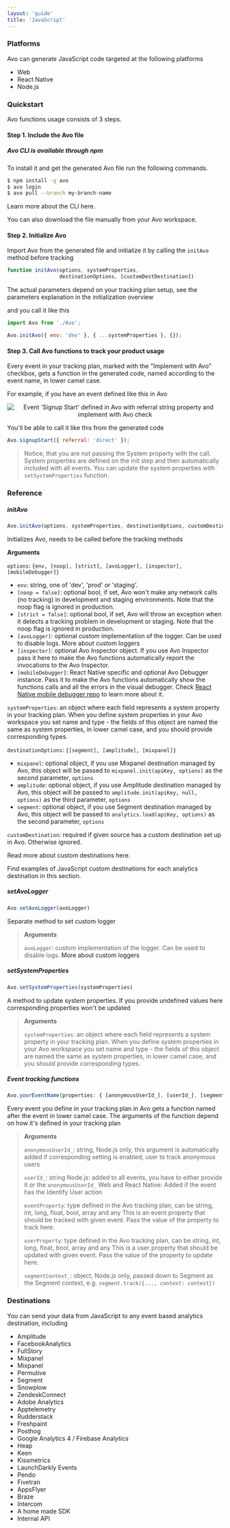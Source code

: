 ```yaml
---
layout: 'guide'
title: 'JavaScript'
---
```



### Platforms

Avo can generate JavaScript code targeted at the following platforms

- Web
- React Native
- Node.js

### Quickstart

Avo functions usage consists of 3 steps.

#### Step 1. Include the Avo file

##### Avo CLI is available through npm

To install it and get the generated Avo file run the following commands.

```bash
$ npm install -g avo
$ avo login
$ avo pull --branch my-branch-name
```

Learn more about <Link passHref href="/implementation/cli"><a>the CLI here</a></Link>.

You can also <Link passHref href="/explore-tracking-plan/download-or-copy-avo-file-manually"><a>download the file manually</a></Link> from your Avo workspace.

#### Step 2. Initialize Avo

Import Avo from the generated file and initialize it by calling the `initAvo` method before tracking

```javascript
function initAvo(options, systemProperties, 
                 destinationOptions, [customDestDestination])
```

The actual parameters depend on your tracking plan setup, see the parameters explanation in <Link passHref href="/implementation/devs-101#avo-generated-file-init"><a>the initialization overview</a></Link>

and you call it like this

```javascript
import Avo from './Avo';

Avo.initAvo({ env: 'dev' }, { ...systemProperties }, {});
```

#### Step 3. Call Avo functions to track your product usage

Every event in your tracking plan, marked with the "Implement with Avo" checkbox, gets a function in the generated code, named according to the event name, in lower camel case.

For example, if you have an event defined like this in Avo

<center style={{ marginBottom: 16 + 'px' }}>
  <img
    style={{ height: 600 + 'px' }}
    src={require('../../../images/signup-start-ui.png')}
    alt="Event 'Signup Start' defined in Avo with referral string property and implement with Avo check"
  />
</center>

You'll be able to call it like this from the generated code

```javascript
Avo.signupStart({ referral: 'direct' });
```

> Notice, that you are not passing the System property with the call. System properties are defined on the init step and then automatically included with all events.
> You can update the system properties with `setSystemProperties` function.

### Reference

##### initAvo

```javascript
Avo.initAvo(options, systemProperties, destinationOptions, customDestination);
```

Initializes Avo, needs to be called before the tracking methods

**Arguments**

  `options`: `{env, [noop], [strict], [avoLogger], [inspector], [mobileDebugger]}`
  - `env`: string, one of 'dev', 'prod' or 'staging'. 
  - `[noop = false]`: optional bool, if set, Avo won't make any network calls (no tracking) in development and staging environments. Note that the noop flag is ignored in production. 
  - `[strict = false]`: optional bool, if set, Avo will throw an exception when it detects a tracking problem in development or staging. Note that the noop flag is ignored in production. 
  - `[avoLogger]`: optional custom implementation of the logger. Can be used to disable logs. <Link passHref href="/implementation/custom-loggers"><a>More about custom loggers</a></Link>  
  - `[inspector]`: optional Avo Inspector object. If you use Avo Inspector pass it here to make the Avo functions automatically report the invocations to the Avo Inspector. 
  - `[mobileDebugger]`: React Native specific and optional Avo Debugger instance. Pass it to make the Avo functions automatically show the functions calls and all the errors in the visual debugger. Check <a target="\_blank" rel="noopener noreferrer" href="https://github.com/avohq/react-native-analytics-debugger">React Native mobile debugger repo</a> to learn more about it.

`systemProperties`: an object where each field represents a system property in your tracking plan. 
When you define system properties in your Avo workspace you set name and type - the fields of this object are named the same as system properties, in lower camel case, and you should provide corresponding types.

`destinationOptions`: `{[segment], [amplitude], [mixpanel]}`

  - `mixpanel`: optional object, if you use Mixpanel destination managed by Avo, this object will be passed to `mixpanel.init(apiKey, options)` as the second parameter, `options`
  - `amplitude`: optional object, if you use Amplitude destination managed by Avo, this object will be passed to `amplitude.init(apiKey, null, options)` as the third parameter, `options`
  - `segment`: optional object, if you use Segment destination managed by Avo, this object will be passed to `analytics.load(apiKey, options)` as the second parameter, `options`

`customDestination`: required if given source has a custom destination set up in Avo. Otherwise ignored.

Read more about custom destinations <Link passHref href="/implementation/strat-custom-destination"><a>here</a></Link>.

Find examples of JavaScript custom destinations for each analytics destination in <Link passHref href="/implementation/destinations"><a>this section</a></Link>.

##### setAvoLogger

```javascript
Avo.setAvoLogger(avoLogger)
```

Separate method to set custom logger

> **Arguments**
>
> `avoLogger`: custom implementation of the logger. Can be used to disable logs. <Link passHref href="/implementation/custom-loggers"><a>More about custom loggers</a></Link>  

##### setSystemProperties

```javascript
Avo.setSystemProperties(systemProperties)
```

A method to update system properties. If you provide undefined values here corresponding properties won't be updated

>**Arguments**
>
>`systemProperties`: an object where each field represents a system property in your tracking plan. 
>When you define system properties in your Avo workspace you set name and type - the fields of this object are named the same as system properties, in lower camel case, and you should provide corresponding types.

##### Event tracking functions

```javascript
Avo.yourEventName(properties: { [anonymousUserId_], [userId_], [segmentContext_], [eventProperty0], [eventProperty1], ..., [userProperty0], [userProperty1], ... })
```

Every event you define in your tracking plan in Avo gets a function named after the event in lower camel case. The arguments of the function depend on how it's defined in your tracking plan 

> **Arguments**
>
> `anonymousUserId_`: string, Node.js only, this argument is automatically added if corresponding setting is enabled, user to track anonymous users
>
> `userId_`: string
> Node.js: added to all events, you have to either provide it or the `anonymousUserId_`
> Web and React Native: Added if the event has the Identify User action
>
> `eventProperty`: type defined in the Avo tracking plan, can be string, int, long, float, bool, array and any
> This is an event property that should be tracked with given event. Pass the value of the property to track here.
>
> `userProperty`: type defined in the Avo tracking plan, can be string, int, long, float, bool, array and any
> This is a user property that should be updated with given event. Pass the value of the property to update here.
>
> `segmentContext_`: object, Node.js only, passed down to Segment as the Segment context, e.g. `segment.track({..., context: context})`

### Destinations

You can send your data from JavaScript to any event based analytics destination, including

- Amplitude
- FacebookAnalytics
- FullStory
- Mixpanel
- Mixpanel
- Permutive
- Segment
- Snowplow
- ZendeskConnect
- Adobe Analytics
- Apptelemetry
- Rudderstack
- Freshpaint
- Posthog
- Google Analytics 4 / Firebase Analytics
- Heap
- Keen
- Kissmetrics
- LaunchDarkly Events
- Pendo
- Fivetran
- AppsFlyer
- Braze
- Intercom
- A home made SDK
- Internal API
